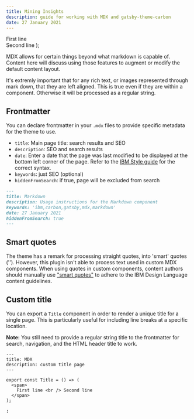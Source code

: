 ```yaml
---
title: Mining Insights
description: guide for working with MDX and gatsby-theme-carbon
date: 27 January 2021
---
```


  <span>
    First line <br /> Second line
  </span>
);

<PageDescription>

MDX allows for certain things beyond what markdown is capable of. Content here
will discuss using those features to augment or modify the default content
layout.

It's extremly important that for any rich text, or images represented through
mark down, that they are left aligned. This is true even if they are within a
component. Otherwise it will be processed as a regular string.

</PageDescription>

## Frontmatter

You can declare frontmatter in your `.mdx` files to provide specific metadata
for the theme to use.

- `title`: Main page title: search results and SEO
- `description`: SEO and search results
- `date`: Enter a date that the page was last modified to be displayed at the
  bottom left corner of the page. Refer to the
  [IBM Style guide](https://www-03preprod.ibm.com/support/knowledgecenter/ibm_style/dates-and-times.html)
  for the correct syntax.
- `keywords`: just SEO (optional)
- `hiddenFromSearch`: if true, page will be excluded from search

```md
---
title: Markdown
description: Usage instructions for the Markdown component
keywords: 'ibm,carbon,gatsby,mdx,markdown'
date: 27 January 2021
hiddenFromSearch: true
---
```

## Smart quotes

The theme has a remark for processing straight quotes, into 'smart' quotes ('').
However, this plugin isn't able to process text used in custom MDX components.
When using quotes in custom components, content authors should manually use
["smart quotes"](https://www.figma.com/design-systems/) to adhere to the IBM
Design Language content guidelines.

## Custom title

You can export a `Title` component in order to render a unique title for a
single page. This is particularly useful for including line breaks at a specific
location.

**Note:** You still need to provide a regular string title to the frontmatter
for search, navigation, and the HTML header title to work.

```mdx
---
title: MDX
description: custom title page
---

export const Title = () => (
  <span>
    First line <br /> Second line
  </span>
);

;
```

